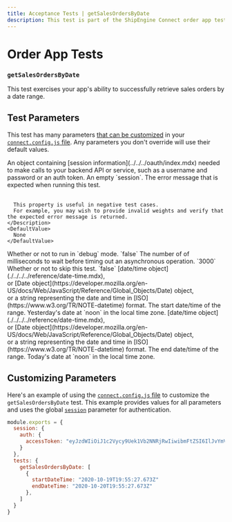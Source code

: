 ```yaml
---
title: Acceptance Tests | getSalesOrdersByDate
description: This test is part of the ShipEngine Connect order app test suite.
---
```


Order App Tests
==================================

### `getSalesOrdersByDate`

This test exercises your app's ability to successfully retrieve sales orders by a date range.

Test Parameters
-------------------------
This test has many parameters [that can be customized](#customizing-parameters) in your [`connect.config.js` file](../../../testing/config.mdx). Any parameters you don't override will use their default values.

<Reference>

  <Field name="session" type="object">
    <Description>
        An object containing [session information](../../../oauth/index.mdx) needed to make calls to your backend API or service, such as
        a username and password or an auth token.
    </Description>
    <DefaultValue>
        An empty `session`.
    </DefaultValue>
  </Field>

  <Field name="expectedErrorMessage" type="string">
    <Description>
      The error message that is expected when running this test.
      <br/> <br/>

      This property is useful in negative test cases.
      For example, you may wish to provide invalid weights and verify that the expected error message is returned.
    </Description>
    <DefaultValue>
      None
    </DefaultValue>
  </Field>

  <Field name="debug" type="boolean">
    <Description>
      Whether or not to run in `debug` mode.
    </Description>
    <DefaultValue>
      `false`
    </DefaultValue>
  </Field>

  <Field name="timeout" type="number">
    <Description>
      The number of of milliseconds to wait before timing out an asynchronous operation.
    </Description>
    <DefaultValue>
      `3000`
    </DefaultValue>
  </Field>

  <Field name="skip" type="boolean">
    <Description>
      Whether or not to skip this test.
    </Description>
    <DefaultValue>
      `false`
    </DefaultValue>
  </Field>

  <Field name="startDateTime">
    <Type>
      [date/time object](./../../../reference/date-time.mdx), <br/>
      or [Date object](https://developer.mozilla.org/en-US/docs/Web/JavaScript/Reference/Global_Objects/Date) object, <br/>
      or a string representing the date and time in [ISO](https://www.w3.org/TR/NOTE-datetime) format.
    </Type>
    <Description>
      The start date/time of the range.
    </Description>
    <DefaultValue>
      Yesterday's date at `noon` in the local time zone.
    </DefaultValue>
  </Field>

  <Field name="endDateTime">
    <Type>
      [date/time object](./../../../reference/date-time.mdx), <br/>
      or [Date object](https://developer.mozilla.org/en-US/docs/Web/JavaScript/Reference/Global_Objects/Date) object, <br/>
      or a string representing the date and time in [ISO](https://www.w3.org/TR/NOTE-datetime) format.
    </Type>
    <Description>
      The end date/time of the range.
    </Description>
    <DefaultValue>
      Today's date at `noon` in the local time zone.
    </DefaultValue>
  </Field>
</Reference>


Customizing Parameters
------------------------------
Here's an example of using the [`connect.config.js` file](./../../../testing/config.mdx) to customize the `getSalesOrdersByDate` test. 
This example provides values for all parameters and uses the global [`session`](../../../oauth/index.mdx) parameter for authentication.
```javascript
module.exports = {
  session: {
    auth: {
      accessToken: "eyJzdWIiOiJ1c2Vycy9Uek1Vb2NNRjRwIiwibmFtZSI6IlJvYmVydCBUb2tlbiBNYW4iLCJzY29wZSI6InNlbGYgZ3JvdXBzL2FkbWlucyIsImV4cCI6IjEzMDA4MTkzODAifQ"
    }
  },
  tests: {
    getSalesOrdersByDate: [
      {
        startDateTime: "2020-10-19T19:55:27.673Z"
        endDateTime: "2020-10-20T19:55:27.673Z"
      },
    ]
  }
}
```
